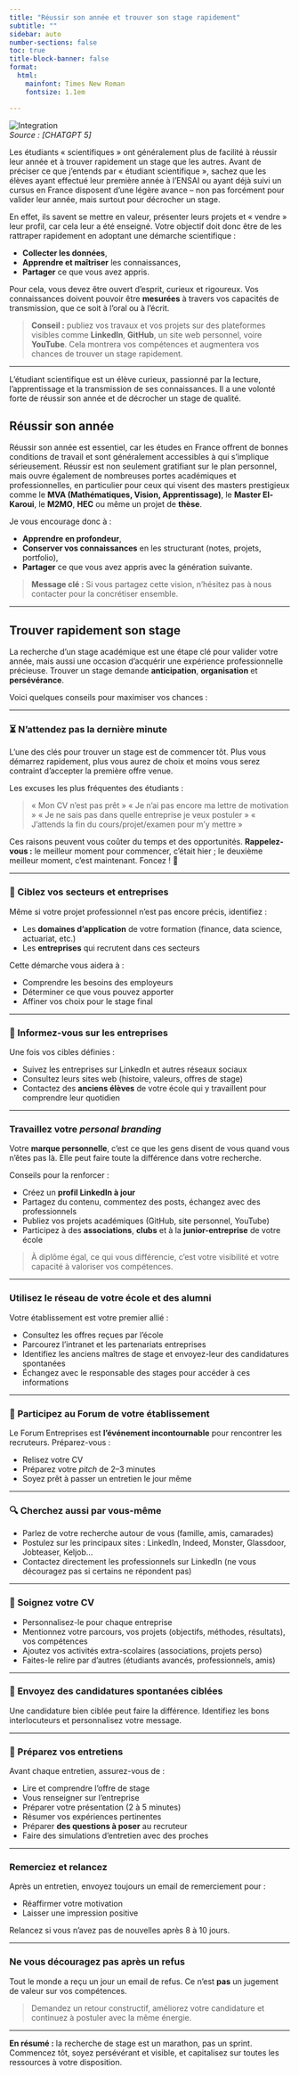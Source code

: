 ```yaml
---
title: "Réussir son année et trouver son stage rapidement"
subtitle: ""
sidebar: auto
number-sections: false
toc: true
title-block-banner: false
format: 
  html: 
    mainfont: Times New Roman
    fontsize: 1.1em

---
```

![Integration](/03_Insertion_Professionnelle/99_images/01_insertion_professionnelle.png)  
*Source : [CHATGPT 5]*

Les étudiants « scientifiques » ont généralement plus de facilité à réussir leur année et à trouver rapidement un stage que les autres.
Avant de préciser ce que j’entends par « étudiant scientifique », sachez que les élèves ayant effectué leur première année à l’ENSAI ou ayant déjà suivi un cursus en France disposent d’une légère avance – non pas forcément pour valider leur année, mais surtout pour décrocher un stage.

En effet, ils savent se mettre en valeur, présenter leurs projets et « vendre » leur profil, car cela leur a été enseigné.
Votre objectif doit donc être de les rattraper rapidement en adoptant une démarche scientifique :

* **Collecter les données**,
* **Apprendre et maîtriser** les connaissances,
* **Partager** ce que vous avez appris.

Pour cela, vous devez être ouvert d’esprit, curieux et rigoureux.
Vos connaissances doivent pouvoir être **mesurées** à travers vos capacités de transmission, que ce soit à l’oral ou à l’écrit.

> **Conseil :** publiez vos travaux et vos projets sur des plateformes visibles comme **LinkedIn**, **GitHub**, un site web personnel, voire **YouTube**. Cela montrera vos compétences et augmentera vos chances de trouver un stage rapidement.

---

L’étudiant scientifique est un élève curieux, passionné par la lecture, l’apprentissage et la transmission de ses connaissances. Il a une volonté forte de réussir son année et de décrocher un stage de qualité.

## Réussir son année

Réussir son année est essentiel, car les études en France offrent de bonnes conditions de travail et sont généralement accessibles à qui s’implique sérieusement. Réussir est non seulement gratifiant sur le plan personnel, mais ouvre également de nombreuses portes académiques et professionnelles, en particulier pour ceux qui visent des masters prestigieux comme le **MVA (Mathématiques, Vision, Apprentissage)**, le **Master El-Karoui**, le **M2MO**, **HEC** ou même un projet de **thèse**.

Je vous encourage donc à :

* **Apprendre en profondeur**,
* **Conserver vos connaissances** en les structurant (notes, projets, portfolio),
* **Partager** ce que vous avez appris avec la génération suivante.

> **Message clé :** Si vous partagez cette vision, n’hésitez pas à nous contacter pour la concrétiser ensemble.

---

## Trouver rapidement son stage

La recherche d’un stage académique est une étape clé pour valider votre année, mais aussi une occasion d’acquérir une expérience professionnelle précieuse. Trouver un stage demande **anticipation**, **organisation** et **persévérance**.

Voici quelques conseils pour maximiser vos chances :

---

###  ⏳ N’attendez pas la dernière minute

L’une des clés pour trouver un stage est de commencer tôt. Plus vous démarrez rapidement, plus vous aurez de choix et moins vous serez contraint d’accepter la première offre venue.

Les excuses les plus fréquentes des étudiants :

> « Mon CV n’est pas prêt »
> « Je n’ai pas encore ma lettre de motivation »
> « Je ne sais pas dans quelle entreprise je veux postuler »
> « J’attends la fin du cours/projet/examen pour m’y mettre »

Ces raisons peuvent vous coûter du temps et des opportunités.
**Rappelez-vous :** le meilleur moment pour commencer, c’était hier ; le deuxième meilleur moment, c’est maintenant. Foncez ! 🚀

---

###  🎯 Ciblez vos secteurs et entreprises

Même si votre projet professionnel n’est pas encore précis, identifiez :

* Les **domaines d’application** de votre formation (finance, data science, actuariat, etc.)
* Les **entreprises** qui recrutent dans ces secteurs

Cette démarche vous aidera à :

* Comprendre les besoins des employeurs
* Déterminer ce que vous pouvez apporter
* Affiner vos choix pour le stage final

---

### 🔎 Informez-vous sur les entreprises

Une fois vos cibles définies :

* Suivez les entreprises sur LinkedIn et autres réseaux sociaux
* Consultez leurs sites web (histoire, valeurs, offres de stage)
* Contactez des **anciens élèves** de votre école qui y travaillent pour comprendre leur quotidien

---

###  Travaillez votre *personal branding*

Votre **marque personnelle**, c’est ce que les gens disent de vous quand vous n’êtes pas là.
Elle peut faire toute la différence dans votre recherche.

Conseils pour la renforcer :

* Créez un **profil LinkedIn à jour**
* Partagez du contenu, commentez des posts, échangez avec des professionnels
* Publiez vos projets académiques (GitHub, site personnel, YouTube)
* Participez à des **associations**, **clubs** et à la **junior-entreprise** de votre école

> À diplôme égal, ce qui vous différencie, c’est votre visibilité et votre capacité à valoriser vos compétences.

---

###  Utilisez le réseau de votre école et des alumni

Votre établissement est votre premier allié :

* Consultez les offres reçues par l’école
* Parcourez l’intranet et les partenariats entreprises
* Identifiez les anciens maîtres de stage et envoyez-leur des candidatures spontanées
* Échangez avec le responsable des stages pour accéder à ces informations

---

### 📅 Participez au Forum de votre établissement

Le Forum Entreprises est **l’événement incontournable** pour rencontrer les recruteurs.
Préparez-vous :

* Relisez votre CV
* Préparez votre *pitch* de 2–3 minutes
* Soyez prêt à passer un entretien le jour même

---

###  🔍 Cherchez aussi par vous-même

* Parlez de votre recherche autour de vous (famille, amis, camarades)
* Postulez sur les principaux sites : LinkedIn, Indeed, Monster, Glassdoor, Jobteaser, Keljob…
* Contactez directement les professionnels sur LinkedIn (ne vous découragez pas si certains ne répondent pas)

---

### 📝 Soignez votre CV

* Personnalisez-le pour chaque entreprise
* Mentionnez votre parcours, vos projets (objectifs, méthodes, résultats), vos compétences
* Ajoutez vos activités extra-scolaires (associations, projets perso)
* Faites-le relire par d’autres (étudiants avancés, professionnels, amis)

---

### 📩 Envoyez des candidatures spontanées ciblées

Une candidature bien ciblée peut faire la différence. Identifiez les bons interlocuteurs et personnalisez votre message.

---

### 🎤 Préparez vos entretiens

Avant chaque entretien, assurez-vous de :

* Lire et comprendre l’offre de stage
* Vous renseigner sur l’entreprise
* Préparer votre présentation (2 à 5 minutes)
* Résumer vos expériences pertinentes
* Préparer **des questions à poser** au recruteur
* Faire des simulations d’entretien avec des proches

---

### Remerciez et relancez

Après un entretien, envoyez toujours un email de remerciement pour :

* Réaffirmer votre motivation
* Laisser une impression positive

Relancez si vous n’avez pas de nouvelles après 8 à 10 jours.

---

### Ne vous découragez pas après un refus

Tout le monde a reçu un jour un email de refus.
Ce n’est **pas** un jugement de valeur sur vos compétences.

> Demandez un retour constructif, améliorez votre candidature et continuez à postuler avec la même énergie.

---

**En résumé :** la recherche de stage est un marathon, pas un sprint. Commencez tôt, soyez persévérant et visible, et capitalisez sur toutes les ressources à votre disposition.

